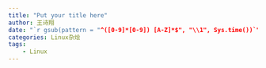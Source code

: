 ```yaml
---
title: "Put your title here"
author: 王诗翔
date: "`r gsub(pattern = "^([0-9]*[0-9]) [A-Z]*$", "\\1", Sys.time())`"
categories: Linux杂烩
tags:
    - Linux
---
```


